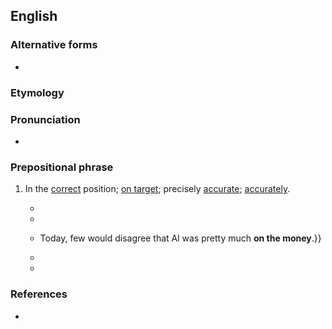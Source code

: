 ==English==

===Alternative forms===
* {{l|en|right on the money}}

===Etymology===
{{rfe|en}}

===Pronunciation===
* {{audio|en|En-au-on the money.ogg|Audio (AU)}}

===Prepositional phrase===
{{head|en|prepositional phrase}}

# {{lb|en|idiomatic}} In the [[correct]] position; [[on target]]; precisely [[accurate]]; [[accurately]].
#: {{syn|en|exactly|on the dot|on the mark|Thesaurus:exactly}}
#* {{quote-av|en|year=1979|title=Manhattan|writer=Woody Allen|role=Isaac Davis|actor=Woody Allen|passage=Did you have the wrong kind? I've never had the wrong kind. Ever. My worst one was right '''on the money'''.}}
#* {{quote-journal|en|date=July 1987|author=Maj. Michael B. Perini|url=https://www.airforcemag.com/article/0787gold/|title=In Good Hands with Gold 11|work=Air Force Magazine|volume=70|number=7|accessdate=10 May 2014|passage=Two of the A-4s landed '''on the money'''. The third was not so lucky.}}
#* {{quote-journal|en|date=Oct. 10 2008|author=Richard Friebe|url=http://content.time.com/time/specials/packages/article/0,28804,1848817_1848816_1848814,00.html|archiveurl=https://web.archive.org/web/20140306140857/http://content.time.com/time/specials/packages/article/0,28804,1848817_1848816_1848814,00.html|archivedate=2014-03-06|title=How Nobel Winners Spend Their Prize Money: Al Gore|work=Time|accessdate=10 May 2014|passage=For years, Gore had been dismissed, even ridiculed, for his traveling Power Point extravaganza warning about climate change. {{...}} Today, few would disagree that Al was pretty much '''on the money'''.}}
#* {{quote-journal|en|date=Aug. 19 2011|author=[[w:The Secret Footballer|The Secret Footballer]]|url=https://www.theguardian.com/football/blog/2011/aug/19/the-secret-footballer-new-boys|title=For new boys there's nothing like the big time|work=The Guardian (UK)|accessdate=retrieved 10 May 2014|passage=I always felt that Bob Dylan was '''on the money''' when he sang: "When you got nothing, you got nothing to lose."}}
#* {{quote-journal|en|date=Feb. 1 2013|author=Robert Peele|url=https://www.nytimes.com/2013/02/03/automobiles/autoreviews/the-mouse-that-roars.html|title=The Mouse That Roars|work=New York Times|accessdate=10 May 2014|passage=Its mileage claims were right '''on the money''': I averaged a little over 33 m.p.g. over a weekend of combined city-highway driving in the 2012 SL.}}

===References===
* {{R:OneLook}}